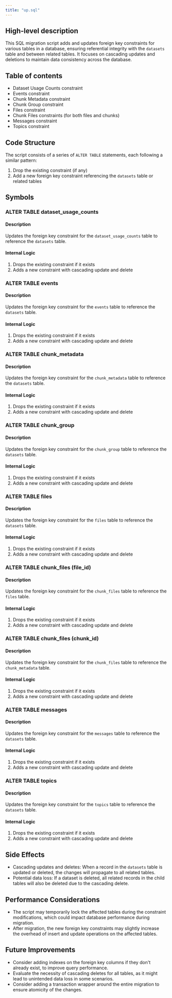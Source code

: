 ```yaml
---
title: "up.sql"
---
```


## High-level description
This SQL migration script adds and updates foreign key constraints for various tables in a database, ensuring referential integrity with the `datasets` table and between related tables. It focuses on cascading updates and deletions to maintain data consistency across the database.

## Table of contents
- Dataset Usage Counts constraint
- Events constraint
- Chunk Metadata constraint
- Chunk Group constraint
- Files constraint
- Chunk Files constraints (for both files and chunks)
- Messages constraint
- Topics constraint

## Code Structure
The script consists of a series of `ALTER TABLE` statements, each following a similar pattern:
1. Drop the existing constraint (if any)
2. Add a new foreign key constraint referencing the `datasets` table or related tables

## Symbols

### ALTER TABLE dataset_usage_counts
#### Description
Updates the foreign key constraint for the `dataset_usage_counts` table to reference the `datasets` table.

#### Internal Logic
1. Drops the existing constraint if it exists
2. Adds a new constraint with cascading update and delete

### ALTER TABLE events
#### Description
Updates the foreign key constraint for the `events` table to reference the `datasets` table.

#### Internal Logic
1. Drops the existing constraint if it exists
2. Adds a new constraint with cascading update and delete

### ALTER TABLE chunk_metadata
#### Description
Updates the foreign key constraint for the `chunk_metadata` table to reference the `datasets` table.

#### Internal Logic
1. Drops the existing constraint if it exists
2. Adds a new constraint with cascading update and delete

### ALTER TABLE chunk_group
#### Description
Updates the foreign key constraint for the `chunk_group` table to reference the `datasets` table.

#### Internal Logic
1. Drops the existing constraint if it exists
2. Adds a new constraint with cascading update and delete

### ALTER TABLE files
#### Description
Updates the foreign key constraint for the `files` table to reference the `datasets` table.

#### Internal Logic
1. Drops the existing constraint if it exists
2. Adds a new constraint with cascading update and delete

### ALTER TABLE chunk_files (file_id)
#### Description
Updates the foreign key constraint for the `chunk_files` table to reference the `files` table.

#### Internal Logic
1. Drops the existing constraint if it exists
2. Adds a new constraint with cascading update and delete

### ALTER TABLE chunk_files (chunk_id)
#### Description
Updates the foreign key constraint for the `chunk_files` table to reference the `chunk_metadata` table.

#### Internal Logic
1. Drops the existing constraint if it exists
2. Adds a new constraint with cascading update and delete

### ALTER TABLE messages
#### Description
Updates the foreign key constraint for the `messages` table to reference the `datasets` table.

#### Internal Logic
1. Drops the existing constraint if it exists
2. Adds a new constraint with cascading update and delete

### ALTER TABLE topics
#### Description
Updates the foreign key constraint for the `topics` table to reference the `datasets` table.

#### Internal Logic
1. Drops the existing constraint if it exists
2. Adds a new constraint with cascading update and delete

## Side Effects
- Cascading updates and deletes: When a record in the `datasets` table is updated or deleted, the changes will propagate to all related tables.
- Potential data loss: If a dataset is deleted, all related records in the child tables will also be deleted due to the cascading delete.

## Performance Considerations
- The script may temporarily lock the affected tables during the constraint modifications, which could impact database performance during migration.
- After migration, the new foreign key constraints may slightly increase the overhead of insert and update operations on the affected tables.

## Future Improvements
- Consider adding indexes on the foreign key columns if they don't already exist, to improve query performance.
- Evaluate the necessity of cascading deletes for all tables, as it might lead to unintended data loss in some scenarios.
- Consider adding a transaction wrapper around the entire migration to ensure atomicity of the changes.